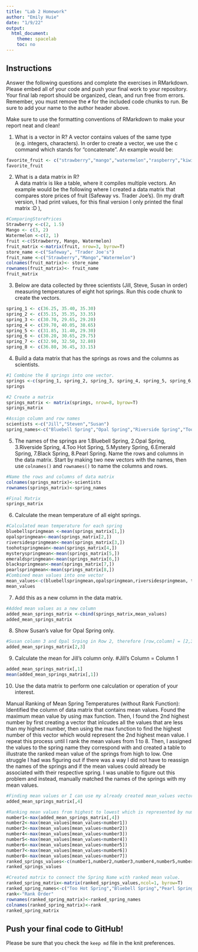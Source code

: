 ```yaml
---
title: "Lab 2 Homework"
author: "Emily Huie"
date: "1/9/22"
output:
  html_document:
    theme: spacelab
    toc: no
---
```


## Instructions
Answer the following questions and complete the exercises in RMarkdown. Please embed all of your code and push your final work to your repository. Your final lab report should be organized, clean, and run free from errors. Remember, you must remove the `#` for the included code chunks to run. Be sure to add your name to the author header above.  

Make sure to use the formatting conventions of RMarkdown to make your report neat and clean!  

1. What is a vector in R? 
A vector contains values of the same type (e.g. integers, characters). In order to create a vector, we use the c command which stands for "concatenate". 
An example would be:
```r
favorite_fruit <- c("strawberry","mango","watermelon","raspberry","kiwi")
favorite_fruit
```


2. What is a data matrix in R?  
A data matrix is like a table, where it compiles multiple vectors. 
An example would be the following where I created a data matrix that compares store prices of fruit (Safeway vs. Trader Joe's).
(In my draft version, I had print values, for this final version I only printed the final matrix :D ),
```r
#ComparingStorePrices
Strawberry <-c(2, 1.5)
Mango <- c(3, 2)
Watermelon <-c(2, 1)
fruit <-c(Strawberry, Mango, Watermelon)
fruit_matrix <-matrix(fruit, nrow=3, byrow=T)
store_name <-c("Safeway", "Trader Joe's")
fruit_name <-c("Strawberry","Mango","Watermelon")
colnames(fruit_matrix)<- store_name
rownames(fruit_matrix)<- fruit_name
fruit_matrix

```

3. Below are data collected by three scientists (Jill, Steve, Susan in order) measuring temperatures of eight hot springs. Run this code chunk to create the vectors.  
```r
spring_1 <- c(36.25, 35.40, 35.30)
spring_2 <- c(35.15, 35.35, 33.35)
spring_3 <- c(30.70, 29.65, 29.20)
spring_4 <- c(39.70, 40.05, 38.65)
spring_5 <- c(31.85, 31.40, 29.30)
spring_6 <- c(30.20, 30.65, 29.75)
spring_7 <- c(32.90, 32.50, 32.80)
spring_8 <- c(36.80, 36.45, 33.15)
```

4. Build a data matrix that has the springs as rows and the columns as scientists.  

```r
#1 Combine the 8 springs into one vector.
springs <-c(spring_1, spring_2, spring_3, spring_4, spring_5, spring_6, spring_7, spring_8)
springs
```
```r
#2 Create a matrix
springs_matrix <- matrix(springs, nrow=8, byrow=T)
springs_matrix
```

```r
#Assign column and row names
scientists <-c("Jill","Steven","Susan")
spring_names<-c("Bluebell Spring","Opal Spring","Riverside Spring","Too Hot Spring", "Mystery Spring", "Emerald Spring", "Black Spring", "Pearl Spring")
```

5. The names of the springs are 1.Bluebell Spring, 2.Opal Spring, 3.Riverside Spring, 4.Too Hot Spring, 5.Mystery Spring, 6.Emerald Spring, 7.Black Spring, 8.Pearl Spring. Name the rows and columns in the data matrix. Start by making two new vectors with the names, then use `colnames()` and `rownames()` to name the columns and rows.
```r
#Name the rows and columns of data matrix
colnames(springs_matrix)<-scientists
rownames(springs_matrix)<-spring_names

#Final Matrix
springs_matrix
```


6. Calculate the mean temperature of all eight springs.
```r
#Calculated mean temperature for each spring
bluebellspringmean <-mean(springs_matrix[1,])
opalspringmean<-mean(springs_matrix[2,])
riversidespringmean<-mean(springs_matrix[3,])
toohotspringmean<-mean(springs_matrix[4,])
mysteryspringmean<-mean(springs_matrix[5,])
emeraldspringmean<-mean(springs_matrix[6,])
blackspringmean<-mean(springs_matrix[7,])
pearlspringmean<-mean(springs_matrix[8,])
#Combined mean values into one vector
mean_values<-c(bluebellspringmean,opalspringmean,riversidespringmean, toohotspringmean, mysteryspringmean,emeraldspringmean,blackspringmean,pearlspringmean)
mean_values
```

7. Add this as a new column in the data matrix.
```r
#Added mean values as a new column
added_mean_springs_matrix <-cbind(springs_matrix,mean_values)
added_mean_springs_matrix
```



8. Show Susan's value for Opal Spring only.
```r
#Susan column 3 and Opal Srping in Row 2, therefore [row,column] = [2,3]
added_mean_springs_matrix[2,3]

```


9. Calculate the mean for Jill's column only. 
#Jill's Column = Column 1 
```r
added_mean_springs_matrix[,1]
mean(added_mean_springs_matrix[,1])

```

10. Use the data matrix to perform one calculation or operation of your interest.

Manual Ranking of Mean Spring Temperatures (without Rank Function):
Identified the column of data matrix that contains mean values. Found the maximum mean value by using max function. Then, I found the 2nd highest number by first creating a vector that inlcudes all the values that are less than my highest number, then using the max function to find the highest number of this vector which would represent the 2nd highest mean value. I repeat this process until I rank the mean values from 1 to 8. Then, I assigned the values to the spring name they correspond with and created a table to illustrate the ranked mean value of the springs from high to low. 
One struggle I had was figuring out if there was a way I did not have to reassign the names of the springs and if the mean values could already be associated with their respective spring. I was unable to figure out this problem and instead, manually matched the names of the springs with my mean values.  
```r
#Finding mean values or I can use my already created mean_values vector. 
added_mean_springs_matrix[,4]
```


```r
#Ranking mean values from highest to lowest which is represented by number# where # equals the ranking order where 1 is highest and 8 is lowest.  
number1<-max(added_mean_springs_matrix[,4])
number2<-max(mean_values[mean_values<number1])
number3<-max(mean_values[mean_values<number2])
number4<-max(mean_values[mean_values<number3])
number5<-max(mean_values[mean_values<number4])
number6<-max(mean_values[mean_values<number5])
number7<-max(mean_values[mean_values<number6])
number8<-max(mean_values[mean_values<number7])
ranked_springs_values<-c(number1,number2,number3,number4,number5,number6,number7,number8)
ranked_springs_values
```


```r
#Created matrix to connect the Spring Name with ranked mean value.
ranked_spring_matrix<-matrix(ranked_springs_values,ncol=1, byrow=T)
ranked_spring_names<-c("Too Hot Spring","Bluebell Spring","Pearl Spring","Opal Spring","Black Spring","Mystery Spring", "Emerald Spring", "Riverside Spring")
rank<-"Rank Order"
rownames(ranked_spring_matrix)<-ranked_spring_names
colnames(ranked_spring_matrix)<-rank
ranked_spring_matrix

```



## Push your final code to GitHub!
Please be sure that you check the `keep md` file in the knit preferences.  
